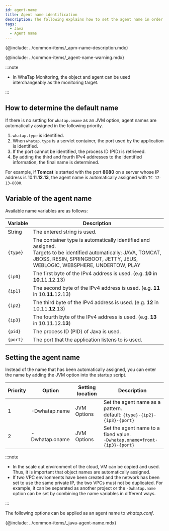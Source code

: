 ```yaml
---
id: agent-name
title: Agent name identification
description: The following explains how to set the agent name in order to identify the monitoring target.
tags:
  - Java
  - Agent name
---
```


{@include: ../common-items/_apm-name-description.mdx}

{@include: ../common-items/_agent-name-warning.mdx}

:::note

-   In WhaTap Monitoring, the object and agent can be used interchangeably as the monitoring target.

:::

## How to determine the default name

If there is no setting for `whatap.oname` as an JVM option, agent names are automatically assigned in the following priority.

1.  `whatap.type` is identified.
2.  When `whatap.type` is a servlet container, the port used by the application is identified.
3.  If the port cannot be identified, the process ID (PID) is retrieved.
4.  By adding the third and fourth IPv4 addresses to the identified information, the final name is determined.

For example, if **Tomcat** is started with the port **8080** on a server whose IP address is 10.11.**12**.**13**, the agent name is automatically assigned with `TC-12-13-8080`.

## Variable of the agent name

Available name variables are as follows:

| Variable | Description                                                                                                                                                                                         |
| -------- | --------------------------------------------------------------------------------------------------------------------------------------------------------------------------------------------------- |
| String   | The entered string is used.                                                                                                                                                                         |
| `{type}` | The container type is automatically identified and assigned. <br/> Targets to be identified automatically: JAVA, TOMCAT, JBOSS, RESIN, SPRINGBOOT, JETTY, JEUS, WEBLOGIC, WEBSPHERE, UNDERTOW, PLAY |
| `{ip0}`  | The first byte of the IPv4 address is used. (e.g. **10** in **10**.11.12.13)                                                                                                                        |
| `{ip1}`  | The second byte of the IPv4 address is used. (e.g. **11** in 10.**11**.12.13)                                                                                                                       |
| `{ip2}`  | The third byte of the IPv4 address is used. (e.g. **12** in 10.11.**12**.13)                                                                                                                        |
| `{ip3}`  | The fourth byte of the IPv4 address is used. (e.g. **13** in 10.11.12.**13**)                                                                                                                       |
| `{pid}`  | The process ID (PID) of Java is used.                                                                                                                                                               |
| `{port}` | The port that the application listens to is used.                                                                                                                                                   |

## Setting the agent name

Instead of the name that has been automatically assigned, you can enter the name by adding the JVM option into the startup script.

| Priority | Option           | Setting location   | Description                                                                         |
| -------- | ---------------- | ------------------ | ----------------------------------------------------------------------------------- |
| 1        | \-Dwhatap.name   | JVM Options        | Set the agent name as a pattern. <br/>default: `{type}-{ip2}-{ip3}-{port}`          |
| 2        | \-Dwhatap.oname  | JVM Options        | Set the agent name to a fixed value. <br/>`-Dwhatap.oname=front-{ip3}-{port}`       |

:::note

-   In the scale out environment of the cloud, VM can be copied and used. Thus, it is important that object names are automatically assigned.
-   If two VPC environments have been created and the network has been set to use the same private IP, the two VPCs must not be duplicated. For example, it can be separated as another project or the `-Dwhatap.name` option can be set by combining the name variables in different ways.

:::

The following options can be applied as an agent name to _whatap.conf_.

{@include: ../common-items/_java-agent-name.mdx} 
